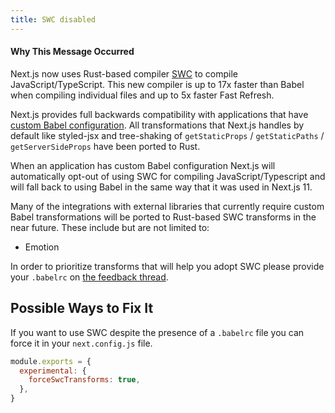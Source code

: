 ```yaml
---
title: SWC disabled
---
```


#### Why This Message Occurred

Next.js now uses Rust-based compiler [SWC](https://swc.rs/) to compile JavaScript/TypeScript. This new compiler is up to 17x faster than Babel when compiling individual files and up to 5x faster Fast Refresh.

Next.js provides full backwards compatibility with applications that have [custom Babel configuration](/docs/pages/building-your-application/configuring/babel). All transformations that Next.js handles by default like styled-jsx and tree-shaking of `getStaticProps` / `getStaticPaths` / `getServerSideProps` have been ported to Rust.

When an application has custom Babel configuration Next.js will automatically opt-out of using SWC for compiling JavaScript/Typescript and will fall back to using Babel in the same way that it was used in Next.js 11.

Many of the integrations with external libraries that currently require custom Babel transformations will be ported to Rust-based SWC transforms in the near future. These include but are not limited to:

- Emotion

In order to prioritize transforms that will help you adopt SWC please provide your `.babelrc` on [the feedback thread](https://github.com/vercel/next.js/discussions/30174).

## Possible Ways to Fix It

If you want to use SWC despite the presence of a `.babelrc` file you can force it in your `next.config.js` file.

```js filename="next.config.js"
module.exports = {
  experimental: {
    forceSwcTransforms: true,
  },
}
```
